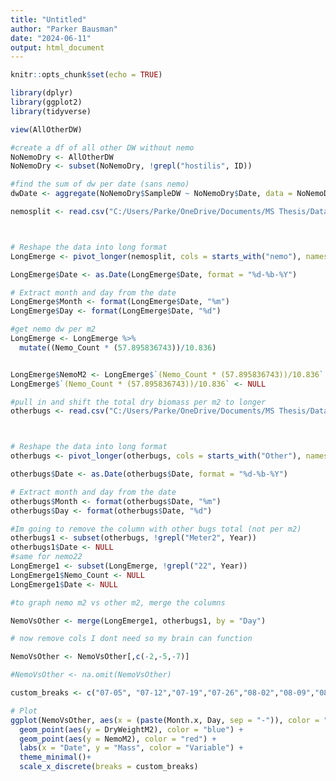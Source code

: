 ```yaml
---
title: "Untitled"
author: "Parker Bausman"
date: "2024-06-11"
output: html_document
---
```


```r
knitr::opts_chunk$set(echo = TRUE)
```

```r
library(dplyr)
library(ggplot2)
library(tidyverse)
```

```r
view(AllOtherDW)
```

```r
#create a df of all other DW without nemo 
NoNemoDry <- AllOtherDW
NoNemoDry <- subset(NoNemoDry, !grepl("hostilis", ID))
```


```r
#find the sum of dw per date (sans nemo)
dwDate <- aggregate(NoNemoDry$SampleDW ~ NoNemoDry$Date, data = NoNemoDry, FUN= sum)
```

```r
nemosplit <- read.csv("C:/Users/Parke/OneDrive/Documents/MS Thesis/Data/nemoemergence.csv" , header = TRUE)



# Reshape the data into long format
LongEmerge <- pivot_longer(nemosplit, cols = starts_with("nemo"), names_to = "Year", values_to = "Nemo_Count")

LongEmerge$Date <- as.Date(LongEmerge$Date, format = "%d-%b-%Y")

# Extract month and day from the date
LongEmerge$Month <- format(LongEmerge$Date, "%m")
LongEmerge$Day <- format(LongEmerge$Date, "%d")

#get nemo dw per m2 
LongEmerge <- LongEmerge %>%
  mutate((Nemo_Count * (57.895836743))/10.836) 


LongEmerge$NemoM2 <- LongEmerge$`(Nemo_Count * (57.895836743))/10.836`
LongEmerge$`(Nemo_Count * (57.895836743))/10.836` <- NULL
```

```r
#pull in and shift the total dry biomass per m2 to longer
otherbugs <- read.csv("C:/Users/Parke/OneDrive/Documents/MS Thesis/Data/AllOtherM2.csv" , header = TRUE)



# Reshape the data into long format
otherbugs <- pivot_longer(otherbugs, cols = starts_with("Other"), names_to = "Year", values_to = "DryWeightM2")

otherbugs$Date <- as.Date(otherbugs$Date, format = "%d-%b-%Y")

# Extract month and day from the date
otherbugs$Month <- format(otherbugs$Date, "%m")
otherbugs$Day <- format(otherbugs$Date, "%d")


```

```r
#Im going to remove the column with other bugs total (not per m2)
otherbugs1 <- subset(otherbugs, !grepl("Meter2", Year))
otherbugs1$Date <- NULL
#same for nemo22
LongEmerge1 <- subset(LongEmerge, !grepl("22", Year))
LongEmerge1$Nemo_Count <- NULL 
LongEmerge1$Date <- NULL 

```


```r
#to graph nemo m2 vs other m2, merge the columns 

NemoVsOther <- merge(LongEmerge1, otherbugs1, by = "Day")

# now remove cols I dont need so my brain can function 

NemoVsOther <- NemoVsOther[,c(-2,-5,-7)]

#NemoVsOther <- na.omit(NemoVsOther)
```


```r
custom_breaks <- c("07-05", "07-12","07-19","07-26","08-02","08-09","08-14")

# Plot
ggplot(NemoVsOther, aes(x = (paste(Month.x, Day, sep = "-")), color = "Variable")) +
  geom_point(aes(y = DryWeightM2), color = "blue") +
  geom_point(aes(y = NemoM2), color = "red") +
  labs(x = "Date", y = "Mass", color = "Variable") +
  theme_minimal()+
  scale_x_discrete(breaks = custom_breaks)
```